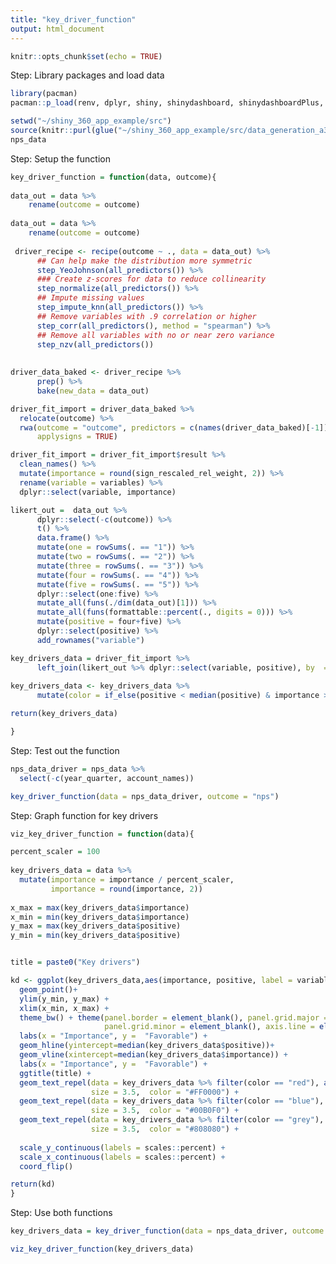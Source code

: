 ```yaml
---
title: "key_driver_function"
output: html_document
---
```


```r
knitr::opts_chunk$set(echo = TRUE)
```
Step: Library packages and load data
```r
library(pacman)
pacman::p_load(renv, dplyr, shiny, shinydashboard, shinydashboardPlus, tidyverse, glue, plotly, devtools, shinyWidgets, fontawesome, formattable, janitor, tsibble, DT, readr, lubridate, tidymodels, ggrepel, vip, rwa)

setwd("~/shiny_360_app_example/src")
source(knitr::purl(glue("~/shiny_360_app_example/src/data_generation_a360.Rmd")))
nps_data
```
Step: Setup the function
```r
key_driver_function = function(data, outcome){
  
data_out = data %>%
    rename(outcome = outcome)
  
data_out = data %>%
    rename(outcome = outcome)
  
 driver_recipe <- recipe(outcome ~ ., data = data_out) %>% 
      ## Can help make the distribution more symmetric                     
      step_YeoJohnson(all_predictors()) %>% 
      ### Create z-scores for data to reduce collinearity
      step_normalize(all_predictors()) %>%
      ## Impute missing values
      step_impute_knn(all_predictors()) %>%
      ## Remove variables with .9 correlation or higher
      step_corr(all_predictors(), method = "spearman") %>%
      ## Remove all variables with no or near zero variance
      step_nzv(all_predictors())
 
    
driver_data_baked <- driver_recipe %>% 
      prep() %>% 
      bake(new_data = data_out)

driver_fit_import = driver_data_baked %>%
  relocate(outcome) %>%
  rwa(outcome = "outcome", predictors = c(names(driver_data_baked)[-1]),
      applysigns = TRUE)

driver_fit_import = driver_fit_import$result %>%
  clean_names() %>% 
  mutate(importance = round(sign_rescaled_rel_weight, 2)) %>%
  rename(variable = variables) %>%
  dplyr::select(variable, importance)

likert_out =  data_out %>%
      dplyr::select(-c(outcome)) %>%
      t() %>%
      data.frame() %>%
      mutate(one = rowSums(. == "1")) %>% 
      mutate(two = rowSums(. == "2")) %>% 
      mutate(three = rowSums(. == "3")) %>%
      mutate(four = rowSums(. == "4")) %>%
      mutate(five = rowSums(. == "5")) %>%
      dplyr::select(one:five) %>%
      mutate_all(funs(./dim(data_out)[1])) %>%
      mutate_all(funs(formattable::percent(., digits = 0))) %>%
      mutate(positive = four+five) %>%
      dplyr::select(positive) %>%
      add_rownames("variable")

key_drivers_data = driver_fit_import %>%
      left_join(likert_out %>% dplyr::select(variable, positive), by  = "variable")
     
key_drivers_data <- key_drivers_data %>%
      mutate(color = if_else(positive < median(positive) & importance > median(importance), "red", if_else(positive > median(positive) & importance > median(importance), "blue", "grey"))) 

return(key_drivers_data)

}


```
Step: Test out the function
```r
nps_data_driver = nps_data %>%
  select(-c(year_quarter, account_names))

key_driver_function(data = nps_data_driver, outcome = "nps")
```
Step: Graph function for key drivers
```r

viz_key_driver_function = function(data){

percent_scaler = 100  
  
key_drivers_data = data %>%
  mutate(importance = importance / percent_scaler, 
         importance = round(importance, 2))
  
x_max = max(key_drivers_data$importance) 
x_min = min(key_drivers_data$importance) 
y_max = max(key_drivers_data$positive) 
y_min = min(key_drivers_data$positive) 


title = paste0("Key drivers")

kd <- ggplot(key_drivers_data,aes(importance, positive, label = variable))+
  geom_point()+
  ylim(y_min, y_max) +
  xlim(x_min, x_max) +
  theme_bw() + theme(panel.border = element_blank(), panel.grid.major = element_blank(),
                     panel.grid.minor = element_blank(), axis.line = element_line(colour = "black")) +
  labs(x = "Importance", y =  "Favorable") +
  geom_hline(yintercept=median(key_drivers_data$positive))+
  geom_vline(xintercept=median(key_drivers_data$importance)) +
  labs(x = "Importance", y =  "Favorable") +
  ggtitle(title) +
  geom_text_repel(data = key_drivers_data %>% filter(color == "red"), aes(label = variable),
                  size = 3.5,  color = "#FF0000") +
  geom_text_repel(data = key_drivers_data %>% filter(color == "blue"), aes(label = variable),
                  size = 3.5,  color = "#00B0F0") +
  geom_text_repel(data = key_drivers_data %>% filter(color == "grey"), aes(label = variable),
                  size = 3.5,  color = "#808080") +
  
  scale_y_continuous(labels = scales::percent) +
  scale_x_continuous(labels = scales::percent) +
  coord_flip()

return(kd)
}
```
Step: Use both functions
```r
key_drivers_data = key_driver_function(data = nps_data_driver, outcome = "nps")

viz_key_driver_function(key_drivers_data)

```




  
    

    
 
    

    
